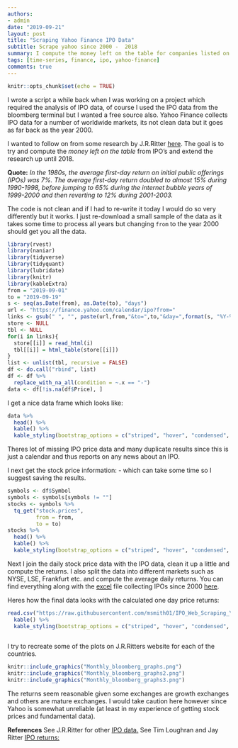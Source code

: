 ```yaml
---
authors:
- admin
date: "2019-09-21"
layout: post
title: "Scraping Yahoo Finance IPO Data"
subtitle: Scrape yahoo since 2000 -  2018
summary: I compute the money left on the table for companies listed on the yahoo finance IPO calendar.
tags: [time-series, finance, ipo, yahoo-finance]
comments: true
---
```


```r
knitr::opts_chunk$set(echo = TRUE)
```

I wrote a script a while back when I was working on a project which required the analysis of IPO data, of course I used the IPO data from the bloomberg terminal but I wanted a free source also. Yahoo Finance collects IPO data for a number of worldwide markets, its not clean data but it goes as far back as the year 2000. 

I wanted to follow on from some research by J.R.Ritter [here](https://site.warrington.ufl.edu/ritter/files/2019/08/Monnew.pdf). The goal is to try and compute the *money left on the table* from IPO's and extend the research up until 2018.

**Quote:** *In the 1980s, the average first-day return on initial public offerings (IPOs) was 7%. The average first-day return doubled to almost 15% during 1990-1998, before jumping to 65% during the internet bubble years of 1999-2000 and then reverting to 12% during 2001-2003.*

The code is not clean and if I had to re-write it today I would do so very differently but it works. I just re-download a small sample of the data as it takes some time to process all years but changing `from` to the year 2000 should get you all the data.


```r
library(rvest)
library(naniar)
library(tidyverse)
library(tidyquant)
library(lubridate)
library(knitr)
library(kableExtra)
from = "2019-09-01"
to = "2019-09-19"
s <- seq(as.Date(from), as.Date(to), "days")
url <- "https://finance.yahoo.com/calendar/ipo?from="
links <- gsub(" ", "", paste(url,from,"&to=",to,"&day=",format(s, "%Y-%m-%d")))
store <- NULL
tbl <- NULL
for(i in links){
  store[[i]] = read_html(i)
  tbl[[i]] = html_table(store[[i]])
}
list <- unlist(tbl, recursive = FALSE)
df <- do.call("rbind", list)
df <- df %>%
  replace_with_na_all(condition = ~.x == "-")
data <- df[!is.na(df$Price), ]
```

I get a nice data frame which looks like:

```r
data %>%
  head() %>%
  kable() %>%
  kable_styling(bootstrap_options = c("striped", "hover", "condensed", "responsive"))
```

Theres lot of missing IPO price data and many duplicate results since this is just a calendar and thus reports on any news about an IPO.

I next get the stock price information: - which can take some time so I suggest saving the results.

```r
symbols <- df$Symbol
symbols <- symbols[symbols != ""] 
stocks <- symbols %>%
  tq_get("stock.prices",
         from = from,
         to = to)
stocks %>%
  head() %>%
  kable() %>%
  kable_styling(bootstrap_options = c("striped", "hover", "condensed", "responsive"))
```


Next I join the daily stock price data with the IPO data, clean it up a little and compute the returns. I also split the data into different markets such as NYSE, LSE, Frankfurt etc. and compute the average daily returns. You can find everything along with the [excel](https://github.com/msmith01/IPO_Web_Scraping_Yahoo/blob/master/yahoo_finance_IPOs_2000_2018.csv) file collecting IPOs since 2000 [here](https://github.com/msmith01/IPO_Web_Scraping_Yahoo).

Heres how the final data looks with the calculated one day price returns:

```r
read.csv("https://raw.githubusercontent.com/msmith01/IPO_Web_Scraping_Yahoo/master/yahoo_finance_IPOs_2000_2018.csv", nrows = 10) %>%
  kable() %>%
  kable_styling(bootstrap_options = c("striped", "hover", "condensed", "responsive"))
  
```

I try to recreate some of the plots on J.R.Ritters website for each of the countries.


```r
knitr::include_graphics("Monthly_bloomberg_graphs.png")
knitr::include_graphics("Monthly_bloomberg_graphs2.png")
knitr::include_graphics("Monthly_bloomberg_graphs3.png")
```

The returns seem reasonable given some exchanges are growth exchanges and others are mature exchanges. I would take caution here however since Yahoo is somewhat unreliable (at least in my experience of getting stock prices and fundamental data).

**References**
See J.R.Ritter for other [IPO data.](https://site.warrington.ufl.edu/ritter/ipo-data/)
See Tim Loughran and Jay Ritter [IPO returns:](https://site.warrington.ufl.edu/ritter/files/2016/06/why-has-IPO-Underpricing-Increased-Over-Time.pdf)
